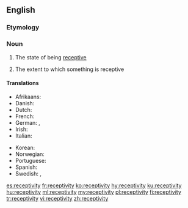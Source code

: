 ==English==

===Etymology===
{{rfe|lang=en}}

===Noun===
{{en-noun|~|receptivities}}

# {{lb|en|uncountable}} The state of being [[receptive]]
# {{lb|en|countable}} The extent to which something is receptive

====Translations====
{{trans-top|the state of being receptive}}
* Afrikaans: {{t|af|ontvanklikheid}}
* Danish: {{t+|da|modtagelighed}}
* Dutch: {{t+|nl|ontvankelijkheid}}
* French: {{t+|fr|réceptivité|f}}
* German: {{t|de|Aufnahmefähigkeit|f}}, {{t|de|Empfänglichkeit|f}}
* Irish: {{t|ga|gabhálacht|f}}
* Italian: {{t|it|ricettività|f}}
{{trans-mid}}
* Korean: {{t+|ko|수용성}}
* Norwegian: {{t|no|mottakelighet}}
* Portuguese: {{t|pt|receptividade}}
* Spanish: {{t+|es|receptividad}}
* Swedish: {{t|sv|mottaglighet}}, {{t+|sv|receptivitet}}
{{trans-bottom}}

[[es:receptivity]]
[[fr:receptivity]]
[[ko:receptivity]]
[[hy:receptivity]]
[[ku:receptivity]]
[[hu:receptivity]]
[[ml:receptivity]]
[[my:receptivity]]
[[pl:receptivity]]
[[fi:receptivity]]
[[tr:receptivity]]
[[vi:receptivity]]
[[zh:receptivity]]